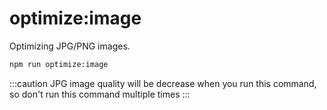 # optimize:image

Optimizing JPG/PNG images.

```bash
npm run optimize:image
```

:::caution
JPG image quality will be decrease when you run this command, so don't run this command multiple times
:::